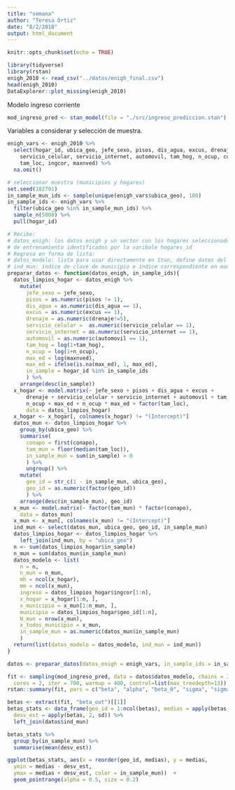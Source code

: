 ```yaml
---
title: "semana"
author: "Teresa Ortiz"
date: "8/2/2018"
output: html_document
---
```


```r
knitr::opts_chunk$set(echo = TRUE)
```

```r
library(tidyverse)
library(rstan)
enigh_2010 <- read_csv("../datos/enigh_final.csv")
head(enigh_2010)
DataExplorer::plot_missing(enigh_2010)
```

Modelo ingreso corriente

```r
mod_ingreso_pred <- stan_model(file = "./src/ingreso_prediccion.stan")
```

Variables a considerar y selección de muestra.

```r
enigh_vars <- enigh_2010 %>% 
  select(hogar_id, ubica_geo, jefe_sexo, pisos, dis_agua, excus, drenaje,
    servicio_celular, servicio_internet, automovil, tam_hog, n_ocup, conapo,
    tam_loc, ingcor, maxnved) %>% 
  na.omit()

# seleccionar muestra (municipios y hogares)
set.seed(182791)
in_sample_mun_ids <- sample(unique(enigh_vars$ubica_geo), 100)
in_sample_ids <- enigh_vars %>% 
  filter(ubica_geo %in% in_sample_mun_ids) %>% 
  sample_n(5000) %>% 
  pull(hogar_id)

```


```r
# Recibe: 
# datos_enigh: los datos enigh y un vector con los hogares seleccionados en la muestra 
# de entrenamiento identificados por la varibale hogares_id
# Regresa en forma de lista:
# datos_modelo: lista para usar directamente en Stan, define datos del modelo.
# ind_mun: índice de clave de municipio e índice correspondiente en modelo.
preparar_datos <- function(datos_enigh, in_sample_ids){
  datos_limpios_hogar <- datos_enigh %>%
    mutate(
      jefe_sexo = jefe_sexo,
      pisos = as.numeric(pisos != 1),
      dis_agua = as.numeric(dis_agua == 1),
      excus = as.numeric(excus == 1),
      drenaje = as.numeric(drenaje!=5),
      servicio_celular =  as.numeric(servicio_celular == 1),
      servicio_internet = as.numeric(servicio_internet == 1),
      automovil = as.numeric(automovil == 1),
      tam_hog = log(1+tam_hog),
      n_ocup = log(1+n_ocup),
      max_ed = log(maxnved), 
      max_ed = ifelse(is.na(max_ed), 1, max_ed), 
      in_sample = hogar_id %in% in_sample_ids
      ) %>% 
    arrange(desc(in_sample))
  x_hogar <- model.matrix(~ jefe_sexo + pisos + dis_agua + excus + 
      drenaje + servicio_celular + servicio_internet + automovil + tam_hog +
      n_ocup + max_ed + n_ocup * max_ed + factor(tam_loc), 
      data = datos_limpios_hogar)
  x_hogar <- x_hogar[, colnames(x_hogar) != "(Intercept)"]
  datos_mun <- datos_limpios_hogar %>% 
    group_by(ubica_geo) %>% 
    summarise(
      conapo = first(conapo), 
      tam_mun = floor(median(tam_loc)), 
      in_sample_mun = sum(in_sample) > 0
      ) %>%
      ungroup() %>% 
    mutate(
      geo_id = str_c(1 - in_sample_mun, ubica_geo),
      geo_id = as.numeric(factor(geo_id))
      ) %>% 
    arrange(desc(in_sample_mun), geo_id)
  x_mun <- model.matrix(~ factor(tam_mun) * factor(conapo), 
    data = datos_mun)
  x_mun <- x_mun[, colnames(x_mun) != "(Intercept)"]
  ind_mun <- select(datos_mun, ubica_geo, geo_id, in_sample_mun)
  datos_limpios_hogar <- datos_limpios_hogar %>% 
    left_join(ind_mun, by = "ubica_geo")
  n <- sum(datos_limpios_hogar$in_sample)
  n_mun = sum(datos_mun$in_sample_mun)
  datos_modelo <- list(
    n = n,
    n_mun = n_mun,
    mh = ncol(x_hogar),
    mm = ncol(x_mun),
    ingreso = datos_limpios_hogar$ingcor[1:n],
    x_hogar = x_hogar[1:n, ],
    x_municipio = x_mun[1:n_mun, ],
    municipio = datos_limpios_hogar$geo_id[1:n], 
    N_mun = nrow(x_mun), 
    x_todos_municipio = x_mun, 
    in_sample_mun = as.numeric(datos_mun$in_sample_mun)
    )
  return(list(datos_modelo = datos_modelo, ind_mun = ind_mun))
}

datos <- preparar_datos(datos_enigh = enigh_vars, in_sample_ids = in_sample_ids)

fit <- sampling(mod_ingreso_pred, data = datos$datos_modelo, chains = 3, 
  cores = 2, iter = 700, warmup = 400, control=list(max_treedepth=13))
rstan::summary(fit, pars = c("beta", "alpha", "beta_0", "sigma", "sigma_mun"))$summary

betas <- extract(fit, "beta_out")[[1]]
betas_stats <- data_frame(geo_id = 1:ncol(betas), medias = apply(betas, 2, mean), 
  desv_est = apply(betas, 2, sd)) %>% 
  left_join(datos$ind_mun)

betas_stats %>% 
  group_by(in_sample_mun) %>% 
  summarise(mean(desv_est))

ggplot(betas_stats, aes(x = reorder(geo_id, medias), y = medias, 
  ymin = medias - desv_est, 
  ymax = medias + desv_est, color = in_sample_mun))  +
  geom_pointrange(alpha = 0.5, size = 0.2)



```

